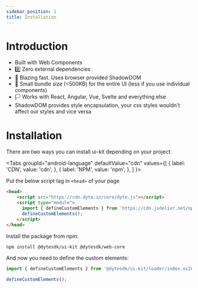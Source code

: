 ```yaml
---
sidebar_position: 1
title: Installation
---
```


# Introduction

- Built with Web Components
- 0️⃣ Zero external dependencies
- 🚀 Blazing fast. Uses browser provided ShadowDOM
- 🤏 Small bundle size (<500KB) for the entire UI (less if you use individual components)
- 🏳️ Works with React, Angular, Vue, Svelte and everything else
- ShadowDOM provides style encapsulation, your css styles wouldn't affect our styles and vice versa

# Installation

There are two ways you can install ui-kit depending on your project.



<Tabs
  groupId="android-language"
  defaultValue="cdn"
  values={[
    { label: 'CDN', value: 'cdn', },
    { label: 'NPM', value: 'npm', },
  ]
}>
<TabItem value="cdn">

Put the below script tag in `<head>` of your page

```html
<head>
    <script src="https://cdn.dyte.in/core/dyte.js"></script>
    <script type="module">
      import { defineCustomElements } from 'https://cdn.jsdelivr.net/npm/@dytesdk/ui-kit/loader/index.es2017.js';
      defineCustomElements();
    </script>
</head>
```

</TabItem>
<TabItem value="npm">

Install the package from npm:

```bash
npm install @dytesdk/ui-kit @dytesdk/web-core
```

And now you need to define the custom elements:

```js
import { defineCustomElements } from '@dytesdk/ui-kit/loader/index.es2017.js';

defineCustomElements();
```
</TabItem>
</Tabs>

